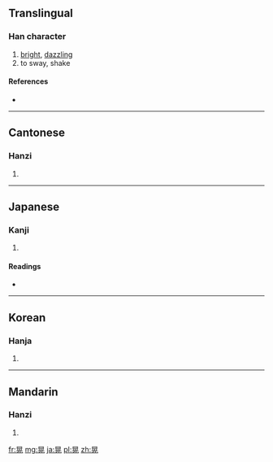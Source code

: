 {{also|晄}}
==Translingual==

===Han character===
{{Han char|rn=72|rad=日|as=06|sn=10|four=6021<sub>1</sub>|canj=日火一山 (AFMU)}}

# [[bright]], [[dazzling]]
# to sway, shake

====References====
* {{Han ref|kx=0494.240|dkj=13891|dj=0860.010|hdz=21507.060|uh=6643|ud=26179|bh=AECC|bd=44748}}

----

==Cantonese==

===Hanzi===
{{yue-hanzi|jyut=|y=fong2}}

# {{defn|Cantonese|sort=日06}}

----

==Japanese==

===Kanji===
{{ja-kanji|grade=|rs=日06}}

# {{defn|Japanese|sort=日06}}

====Readings====
* {{ja-readings|on=[[こう]] (kō)|kun=[[あきらか]] (akiraka)}}

----

==Korean==

===Hanja===
{{ko-hanja|hangeul=황|eumhun=|rv=hwang|mr=hwang|y=hwang}}

# {{defn|Korean|sort=日06}}

----

==Mandarin==

===Hanzi===
{{cmn-hanzi|pin=[[huǎng]] ([[huang3]]), [[huàng]] ([[huang4]])|wg=huang<sup>3</sup>, huang<sup>4</sup>}}

# {{defn|Mandarin|sort=日06}}

[[fr:晃]]
[[mg:晃]]
[[ja:晃]]
[[pl:晃]]
[[zh:晃]]